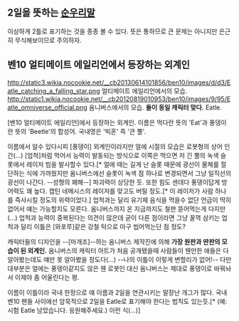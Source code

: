 == 2일을 뜻하는 [[순우리말]] ==
이상하게 2틀로 표기하는 것을 종종 볼 수 있다. 뜻은 통하므로 큰 문제는 아니지만 은근히 무식해보이므로 주의하자. 

== 벤10 얼티메이트 에일리언에서 등장하는 외계인 ==
http://static3.wikia.nocookie.net/__cb20130614101856/ben10/images/d/d3/Eatle_catching_a_falling_star.png
얼티메이트 에일리언에서의 모습.
http://static1.wikia.nocookie.net/__cb20120819010953/ben10/images/9/95/Eatle_omniverse_official.png
옴니버스에서의 모습. '''둘이 동일 캐릭터 맞다.'''
Eatle.

[벤10 얼티메이트 에일리언]에서 등장하는 외계인. 이름은 먹다란 뜻의 'Eat'과 풍뎅이란 뜻의 'Beetle'의 합성어. 국내명은 '빅혼' 즉 '큰 뿔'.

이름에서 알수 있다시피 [풍뎅이] 외계인이라지만 얼에 시절의 모습은 로봇형의 상어 인간(...) [업척]처럼 먹어서 능력이 발동되는 방식으로 이쪽은 먹으면 저 긴 뿔의 녹색 슬롯에서 레이저 빔을 발사할수 있다.[* 얼에 때는 길게 난 슬롯 때문에 광선이 물체를 절단하는 식에 가까웠지만 옴니버스에선 슬롯이 녹색 점 하나로 변경되면서 그냥 일직선의 광선이 나간다. --성형의 폐해--] 파괴력이 상당한 듯.
또한 힘도 센데다 풍뎅이답게 방어력도 꽤 높다. 캡틴 네메시스의 레이저를 맞고도 버틸 정도.[* 이 레이저가 사람 하나를 즉사시킬 정도의 위력이었다.] 업척과는 달리 유기체 음식을 먹을수 없단 언급이 딱히 없어서 얘는 가능할지도 모른다. 옴니버스까지 온 지금까지도 철판 뜯어먹는게 다지만(...) 
업척과 능력이 중복된다는 의견이 많은데 굳이 다른 점이라면 그냥 꿀꺽 삼키는 업척과 달리 이틀은 [와포루]같은 강철 턱으로 마구 씹어먹는단 점 정도?

캐릭터들의 디자인을 --[마개조]--하는 옴니버스 제작진에 의해 '''가장 원판과 딴판의 모습이 된 외계인.''' 옴니버스의 캐릭터 아트가 처음 공개됐을때 사람들이 웬만한 애들은 다 알아봤는데도 얘만 못 알아봤을 정도다(...) --나의 이틀이 이렇게 변할리가 없어!-- 
다만 대부분은 얼에는 풍뎅이같지도 않은 웬 로봇인 대신 옴니버스는 제대로 풍뎅이로 바꿔놔서 이제야 좀 어울린다는 평.

이름이 이틀이라 국내 한정으로 얘 이름과 2일을 연관시키는 말장난 개그가 많다. 국내 벤10 팬들 사이에선 암묵적으로 2일을 Eatle로 표기해야 한다는 법칙도 있는듯.[* (예: 시험 Eatle 남았습니다. 응원해주세요.) 이런 식(...)]
